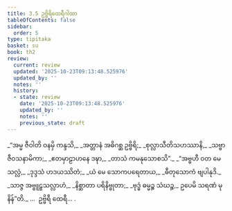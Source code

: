 ```yaml
---
title: 3.5 ဥဗ္ဗိရိထေရီဂါထာ
tableOfContents: false
sidebar:
  order: 5
type: tipitaka
basket: su
book: th2
review:
  current: review
  updated: '2025-10-23T09:13:48.525976'
  updated_by: ''
  notes: ''
  history:
  - state: review
    date: '2025-10-23T09:13:48.525976'
    updated_by: ''
    notes: ''
    previous_state: draft
---
```



<ReviewStatus review={frontmatter.review} showDetails={true} />

<HypothesisAnnotation frontmatter={frontmatter} />

<DynamicBreadcrumb />

<Division number="51" book="th2" e="ch" v="19" p="385">

<Paragraph number="86" type="verses" book="th2">
_“အမ္မ ဇီဝါတိ ဝနမှိ ကန္ဒသိ,_  
_အတ္တာနံ အဓိဂစ္ဆ ဥဗ္ဗိရိ;_  
_စုလ္လာသီတိသဟဿာနိ,_  
_သဗ္ဗာ ဇီဝသနာမိကာ;_  
_ဧတမှာဠာဟနေ ဒဍ္ဎာ,_  
_တာသံ ကမနုသောစသိ”._  

</Paragraph>

</Division>
<Division number="52" book="th2" e="ch" v="19" p="385">

<Paragraph number="87" type="verses" book="th2">
_“အဗ္ဗဟီ ဝတ မေ သလ္လံ,_  
_ဒုဒ္ဒသံ ဟဒယဿိတံ;_  
_ယံ မေ သောကပရေတာယ,_  
_ဓီတုသောကံ ဗျပါနုဒိ._  

</Paragraph>

</Division>
<Division number="53" book="th2" e="ch" v="19" p="385">

<Paragraph number="88" type="verses" book="th2">
_သာဇ္ဇ အဗ္ဗူဠှသလ္လာဟံ,_  
_နိစ္ဆာတာ ပရိနိဗ္ဗုတာ;_  
_ဗုဒ္ဓံ ဓမ္မဉ္စ သံဃဉ္စ,_  
ဥပေမိ သရဏံ မုနိန်”တိ._  


</Paragraph>
</Division>

<Paragraph number="89" type="center" book="th2">
…  ဥဗ္ဗိရီ ထေရီ… .
</Paragraph>